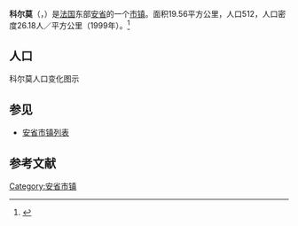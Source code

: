 {{地图误译/法语2|issue=科尔绍}}
{{noteTA|G1=法国地名}}
{{Infobox French commune}}
'''科尔莫'''（{{lang-fr|Cormoz}}，{{IPA-fr|kɔʁmo}}）是[[法国|法国]]东部[[安省_(法國)|安省]]的一个[[市镇_(法国)|市镇]]。面积19.56平方公里，人口512，人口密度26.18人／平方公里（1999年）。<ref name="Statmallen Areal i Frankrikes kommuner">{{cite web|url=http://www.insee.fr/fr/ppp/bases-de-donnees/recensement/populations-legales/france-departements.asp?annee=2009#departements|title=Insee, Populations légales 2009 pour les départements et les collectivités d'outre-mer France métropolitaine et DOM|accessdate=2012-01-30|archive-date=2012-01-08|archive-url=https://web.archive.org/web/20120108000120/http://www.insee.fr/fr/ppp/bases-de-donnees/recensement/populations-legales/france-departements.asp?annee=2009#departements|dead-url=no}}</ref>

== 人口 ==
科尔莫人口变化图示
{{French Commune Population|01124}}

== 参见 ==
*[[安省市镇列表|安省市镇列表]]

== 参考文献 ==
{{reflist}}

{{安省市鎮}}

[[Category:安省市镇|Category:安省市镇]]